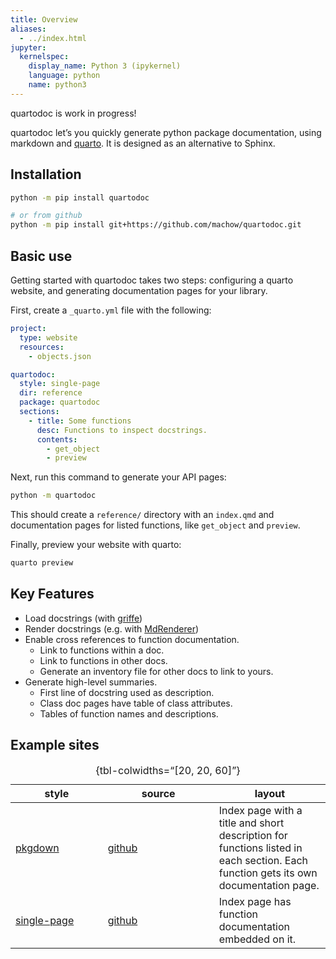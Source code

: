 ```yaml
---
title: Overview
aliases:
  - ../index.html
jupyter:
  kernelspec:
    display_name: Python 3 (ipykernel)
    language: python
    name: python3
---
```


::: {.callout-warning} 
quartodoc is work in progress!
:::

quartodoc let's you quickly generate python package documentation,
using markdown and [quarto](https://quarto.org).
It is designed as an alternative to Sphinx.

## Installation

```bash
python -m pip install quartodoc

# or from github
python -m pip install git+https://github.com/machow/quartodoc.git
```

## Basic use

Getting started with quartodoc takes two steps: configuring a quarto website,
and generating documentation pages for your library.

First, create a `_quarto.yml` file with the following:

```yaml
project:
  type: website
  resources:
    - objects.json

quartodoc:
  style: single-page
  dir: reference
  package: quartodoc
  sections:
    - title: Some functions
      desc: Functions to inspect docstrings.
      contents:
        - get_object
        - preview
```

Next, run this command to generate your API pages:

```bash
python -m quartodoc
```

This should create a `reference/` directory with an `index.qmd` and documentation
pages for listed functions, like `get_object` and `preview`.

Finally, preview your website with quarto:

```bash
quarto preview
```

## Key Features

* Load docstrings (with [griffe](https://github.com/mkdocstrings/griffe))
* Render docstrings (e.g. with [MdRenderer](/api/#sec-MdRenderer))
* Enable cross references to function documentation.
  - Link to functions within a doc.
  - Link to functions in other docs.
  - Generate an inventory file for other docs to link to yours.
* Generate high-level summaries.
  - First line of docstring used as description.
  - Class doc pages have table of class attributes.
  - Tables of function names and descriptions.

## Example sites

| style | source | layout |
| ----- | ------ | ------ |
| [pkgdown] | [github][pkgdown-code] | Index page with a title and short description for functions listed in each section. Each function gets its own documentation page. |
| [single-page] | [github][sp-code] | Index page has function documentation embedded on it. |

: {tbl-colwidths="[20, 20, 60]"}

[pkgdown]: /examples/pkgdown/reference
[pkgdown-code]: https://github.com/machow/quartodoc/tree/main/examples/pkgdown
[single-page]: /examples/single-page/reference
[sp-code]: https://github.com/machow/quartodoc/tree/main/examples/single-page
